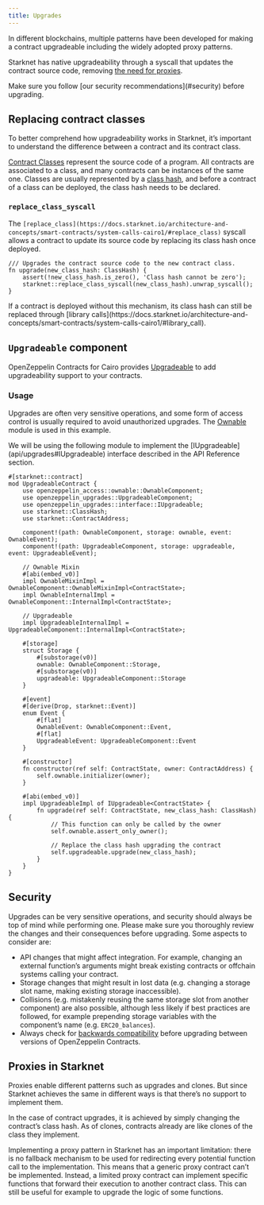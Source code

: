 ```yaml
---
title: Upgrades
---
```


In different blockchains, multiple patterns have been developed for making a contract upgradeable including the widely adopted proxy patterns.

Starknet has native upgradeability through a syscall that updates the contract source code, removing [the need for proxies](#proxies-in-starknet).

<Callout type='warn'>
Make sure you follow [our security recommendations](#security) before upgrading.
</Callout>

## Replacing contract classes

To better comprehend how upgradeability works in Starknet, it’s important to understand the difference between a contract and its contract class.

[Contract Classes](https://docs.starknet.io/architecture-and-concepts/smart-contracts/contract-classes/) represent the source code of a program. All contracts are associated to a class, and many contracts can be instances of the same one. Classes are usually represented by a [class hash](https://docs.starknet.io/architecture-and-concepts/smart-contracts/class-hash/), and before a contract of a class can be deployed, the class hash needs to be declared.

### `replace_class_syscall`

The `[replace_class](https://docs.starknet.io/architecture-and-concepts/smart-contracts/system-calls-cairo1/#replace_class)` syscall allows a contract to update its source code by replacing its class hash once deployed.

```cairo
/// Upgrades the contract source code to the new contract class.
fn upgrade(new_class_hash: ClassHash) {
    assert(!new_class_hash.is_zero(), 'Class hash cannot be zero');
    starknet::replace_class_syscall(new_class_hash).unwrap_syscall();
}
```

<Callout>
If a contract is deployed without this mechanism, its class hash can still be replaced through [library calls](https://docs.starknet.io/architecture-and-concepts/smart-contracts/system-calls-cairo1/#library_call).
</Callout>

## `Upgradeable` component

OpenZeppelin Contracts for Cairo provides [Upgradeable](https://github.com/OpenZeppelin/cairo-contracts/blob/release-v1.0.0/packages/upgrades/src/upgradeable.cairo) to add upgradeability support to your contracts.

### Usage

Upgrades are often very sensitive operations, and some form of access control is usually required to
avoid unauthorized upgrades. The [Ownable](access#ownership-and-ownable) module is used in this example.

<Callout>
We will be using the following module to implement the [IUpgradeable](api/upgrades#IUpgradeable) interface described in the API Reference section.
</Callout>

```cairo
#[starknet::contract]
mod UpgradeableContract {
    use openzeppelin_access::ownable::OwnableComponent;
    use openzeppelin_upgrades::UpgradeableComponent;
    use openzeppelin_upgrades::interface::IUpgradeable;
    use starknet::ClassHash;
    use starknet::ContractAddress;

    component!(path: OwnableComponent, storage: ownable, event: OwnableEvent);
    component!(path: UpgradeableComponent, storage: upgradeable, event: UpgradeableEvent);

    // Ownable Mixin
    #[abi(embed_v0)]
    impl OwnableMixinImpl = OwnableComponent::OwnableMixinImpl<ContractState>;
    impl OwnableInternalImpl = OwnableComponent::InternalImpl<ContractState>;

    // Upgradeable
    impl UpgradeableInternalImpl = UpgradeableComponent::InternalImpl<ContractState>;

    #[storage]
    struct Storage {
        #[substorage(v0)]
        ownable: OwnableComponent::Storage,
        #[substorage(v0)]
        upgradeable: UpgradeableComponent::Storage
    }

    #[event]
    #[derive(Drop, starknet::Event)]
    enum Event {
        #[flat]
        OwnableEvent: OwnableComponent::Event,
        #[flat]
        UpgradeableEvent: UpgradeableComponent::Event
    }

    #[constructor]
    fn constructor(ref self: ContractState, owner: ContractAddress) {
        self.ownable.initializer(owner);
    }

    #[abi(embed_v0)]
    impl UpgradeableImpl of IUpgradeable<ContractState> {
        fn upgrade(ref self: ContractState, new_class_hash: ClassHash) {
            // This function can only be called by the owner
            self.ownable.assert_only_owner();

            // Replace the class hash upgrading the contract
            self.upgradeable.upgrade(new_class_hash);
        }
    }
}
```

## Security

Upgrades can be very sensitive operations, and security should always be top of mind while performing one. Please make sure you thoroughly review the changes and their consequences before upgrading. Some aspects to consider are:

* API changes that might affect integration. For example, changing an external function’s arguments might break existing contracts or offchain systems calling your contract.
* Storage changes that might result in lost data (e.g. changing a storage slot name, making existing storage inaccessible).
* Collisions (e.g. mistakenly reusing the same storage slot from another component) are also possible, although less likely if best practices are followed, for example prepending storage variables with the component’s name (e.g. `ERC20_balances`).
* Always check for [backwards compatibility](backwards-compatibility) before upgrading between versions of OpenZeppelin Contracts.

## Proxies in Starknet

Proxies enable different patterns such as upgrades and clones. But since Starknet achieves the same in different ways is that there’s no support to implement them.

In the case of contract upgrades, it is achieved by simply changing the contract’s class hash. As of clones, contracts already are like clones of the class they implement.

Implementing a proxy pattern in Starknet has an important limitation: there is no fallback mechanism to be used
for redirecting every potential function call to the implementation. This means that a generic proxy contract
can’t be implemented. Instead, a limited proxy contract can implement specific functions that forward
their execution to another contract class.
This can still be useful for example to upgrade the logic of some functions.
